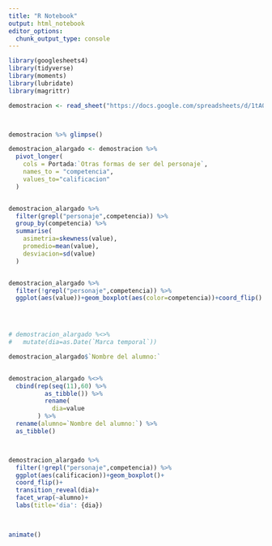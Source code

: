 ```yaml
---
title: "R Notebook"
output: html_notebook
editor_options: 
  chunk_output_type: console
---
```

```r

library(googlesheets4)
library(tidyverse)
library(moments)
library(lubridate)
library(magrittr)

demostracion <- read_sheet("https://docs.google.com/spreadsheets/d/1tA0bcdwAMEVcmlosgVFXmcmfkJNCEZmRB6otM6tgQ08/edit#gid=1004787557")



demostracion %>% glimpse()

demostracion_alargado <- demostracion %>% 
  pivot_longer(
    cols = Portada:`Otras formas de ser del personaje`,
    names_to = "competencia",
    values_to="calificacion"
  )


demostracion_alargado %>% 
  filter(grepl("personaje",competencia)) %>% 
  group_by(competencia) %>% 
  summarise(
    asimetria=skewness(value),
    promedio=mean(value),
    desviacion=sd(value)
  )


demostracion_alargado %>% 
  filter(!grepl("personaje",competencia)) %>% 
  ggplot(aes(value))+geom_boxplot(aes(color=competencia))+coord_flip()


  

# demostracion_alargado %<>% 
#   mutate(dia=as.Date(`Marca temporal`))

demostracion_alargado$`Nombre del alumno:`


demostracion_alargado %<>% 
  cbind(rep(seq(11),60) %>% 
          as_tibble()) %>% 
          rename(
            dia=value
        ) %>% 
  rename(alumno=`Nombre del alumno:`) %>% 
  as_tibble()



demostracion_alargado %>% 
  filter(!grepl("personaje",competencia)) %>% 
  ggplot(aes(calificacion))+geom_boxplot()+
  coord_flip()+
  transition_reveal(dia)+
  facet_wrap(~alumno)+
  labs(title='dia': {dia})
  


animate()


```




